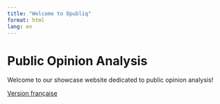 ```yaml
---
title: "Welcome to Opubliq"
format: html
lang: en
---
```


# Public Opinion Analysis
Welcome to our showcase website dedicated to public opinion analysis!

[Version française](../fr/index.html)